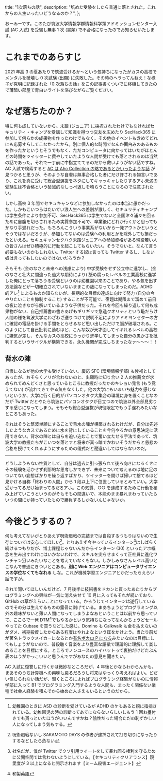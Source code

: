   title: "1次落ちの話",
  description:
    "舐めた受験をしたら普通に落とされた。これからの人生いったいどうなるのか？",
};

おーみーです。このたび筑波大学情報学群情報科学類アドミッションセンター入試 (AC 入試) を受験し無事 1 次 (書類) で不合格になったのでお知らせいたします。

# これまでのあらすじ

2021 年高 3 の夏あたりで筑波受けるか〜という気持ちになったがカスの高校でメンタルを破壊し 0 次試験 (出願) に失敗した。その時のヘラってんねえ！な様子が克明に記録された「[0 次落ちの話](/posts/2021/10/01-touhi)」をこの記事書くついでに移植してきたので薄暗い部屋で青白いライトを浴びながらご覧ください。

# なぜ落ちたのか？

特に何も成していないから。未踏 (ジュニア) に採択されたわけでもなければセキュリティ・キャンプを受講して知識を得つつ交友を広めたり SecHack365 に参加して何らかの成果物を作ったわけでもなく、その他のイベントも含めてどれにも応募すらしてこなかったから。別に個人的な時間でなんか面白みのあるものを作ったかというとそうでもなく、ただコンピュータに向かってはいたがほとんどの時間をツイッターに費やしていたような人間が受けても落とされるのは当然の話であった。それで一丁前に中指立ててるのだから救いようがない話ですね。AC 入試で検索すると [AC は Aho Collection の略であるとかいったような話](https://monchi.hatenadiary.jp/entry/tsukuba-ac) が見つかると思うが、そのような自虐は無事合格した者にだけ許される物言いであり、これを真に受けて総合型選抜をネタにしてキャッキャしたりするアホ未満の受験生は不合格という破滅的なしっぺ返しを喰らうことになるので注意されたい。

しかし高校 3 年間でセキュキャンなどに参加しなかったのは本当に愚かだった。しかもこいつらはたいてい浪人生への差別が激しく、セキュリティキャンプは学生条件により参加不可、SecHack365 は学生でないと全国津々浦々を回るために自腹を切らされるため実質参加不可で、卒業後にどれか行くかと思ってもかなり手遅れだった。もちろんこういう事業系がないから一発アウトかというとそうではないだろうが、参加してないのは受験への利用とかを除外しても損だったといえる。セキュキャンセクハク未踏ジュニアへの参加資格がある現役若い人の皆さんはぜひ積極的に行動を起こしてもらいたい。そうでないと、なんて言う必要もないのかもしれない。Twitter する奴は言っても Twitter するし、しない奴は言ってもしないのではないだろうか？

そもそも (金のなさと未来への浅慮により) 中学受験をせず公立中に進学し、(金のなさと壮大に間違った過大な期待により) 舐め腐ったレベルの工業高校に進学した俺にとって落ちうる受験というのは幼稚園以来のことであり、やる気を出す方法論などが一切確立されていないままこの歳になってしまったのだ。ADHD 的アレ[^1] によるものか知らないが、長期的な目標の達成に向けて努力 (自分の今やりたいことを抑制すること) することが不可能で、宿題は期限まで溜めて前日の夜に泣きながら解いているような子供だった。それを今回も繰り返して何も成果物がない、自己推薦書の書きあげもギリギリで急造クオリティという恥だらけ人間の様を筑波大学にわざわざ送りつけて説明不足によりアドミヨンセターの方に確認の電話を掛ける手間をとらせるなど思い出しただけで脳が破壊される。このようにして自己批判に励むほど、こんな奴が天才面してイキれるレベルの高校に嫌気が差し、そんなカスの高校にうっかり進学してしまった自分の愚かさを批判するというサイクルが構築できる。永久機関が完成しちまったなァ〜〜〜！！

[^1]: 幼稚園のときに ASD の診断を受けているが ADHD のケもあると親に指摘されている。幼稚園児の時の診断ってあてにならないらしいしもう 1 回お墨付きでも貰っといたほうがいいんですかね？陰性だった場合ただの恥ずかしい人になってしまう気もする。

## 背水の陣

自慢になるが他の大学も受けていない。慶応 SFC (環境情報学部) も候補としてあったが、おそらくノリが合わないのと、出願時に知り合い 2 人の推薦文が求められてめんどくさと思っているところに教授だったかのキショい発言 (もう覚えてない) が流れてきてやる気をなくした。他の大学にもいまいち魅力を感じないというか、大学に行く目的がパソコンオタク大集合の環境に身を置くことなのだが Twitter だとやたら筑波にパソコンオタクが目立つので筑波以外全部見劣りする感じになってしまう。そもそも総合型選抜が現役限定でもう手遅れみたいなところもあった。

それはそうと筑波単願にすることで背水の陣が構築されるわけだが、自分は先述したようなカスであるために水を背にしていることを今何やるかの意思決定に活用できない。背水の陣とは自らを追い込むことで奮い立たせる手法であって、筑波大学の教授たちがこいつを落とすと将来が真っ暗でかわいそうだからと慈悲の合格を授けてくれるようにするための儀式だと勘違いしてはならないのだ。

---

どうしようもない性質として、自分は過去に引っ張られて後ろ向きになるくせにその経験を活かせず刹那的な思考しかできず、未来について考えるのは地に足のついてない妄想ばかりを繰り返すばかり、ツイッターを開けば掃いて捨てるほど見かける自称「終わりの人間」から 1 段以上下に位置しているとみていい。大学受かってるだけ始まってるだろアホ。この気質、○○ を達成するために行動を積み上げていこうというのがそもそもの間違いで、本能のまま暴れまわっていたらいつの間にか持っていたもので勝負するしかないんじゃないか。

# 今後どうするの？

何も考えてないがとりあえず呪術廻戦の完結までは自殺するつもりはないので生存については安心してほしい[^2]。とりあえず今やっているインターン[^3]はしばらく続けるつもりだが、博士課程じゃないんだからインターン (30) といったアホ概念を生み出すわけにはいかないわけで、スキルを尖らせまくって正社員に進化ワンチャン狙いみたいなことを考えていなくもない。しかしみなさんレベル高いとこなんで普通にきついとこある。**別に Web エンジニアはコンピュータサイエンスの学位なくてもなれる** しな。これが機械学習エンジニアとかだったらえらい話ですが。

それで聞いてほしいんだけど、7 月後半に技術書をドカンと買ったあたりからプログラミングへの興味が一気に消え失せて 10 月に入ってもそれが続いており、GitHub の草がえらいことになっている。かろうじてインターンは遂行しているのでその分は生えてるものの露骨に剥げている。まあちょうどプログラミング以外の趣味がないと薄い人間になってしまうよなあということは以前から思っていて、ここらで一発 DTM[^4]でもやるかという気持ちになってなんかちょうどセールやってた Cubase を買うなどした感じ。Domino も Calkwalk も金を払えないのがダメ、初期投資したからある程度はやれよなという圧をかけよう。当たり前だが著名トラックメイカーになるとか[有名ボカロ P になる](https://twitter.com/aumy_f/status/1576746179345362944)みたいなのは目標にしてもしょうがないので、普段聴く音楽をより豊富な語彙で理論的に理解して楽しめることを目標にする。ところでノンユースのハイハットって裏拍だけどたぶん表のほうがかっこいいと思うんですがあなたの意見を聞きたい。

AC 入試に復讐しに行くかは微妙なところだが、4 年後とかならわからんかも。まあそのうち計算機への興味も戻るだろうし将来はゆっくり考えればよい。どだい信じられない話だが、聞くところによればプログラミング経験がないのに情報学部に入って B1 でプログラミング入門するような人間も、まったく関係ない業種で社会人経験を積んでから始めた人さえもいるというのだから。

[^2]: 呪術廻戦ないし SAKAMOTO DAYS の作者が逮捕されて打ち切りになったりするなどしたら危ない
[^3]: 社名だが、僕が Twitter でクソ引用ツイートをして暴れ回る権利を守るために公開空間では言わないようにしている。【セキュリティクリアランス】親愛度が 3 以上になると開示されます【ミーム殺害エージェント】
[^4]: 和製英語
